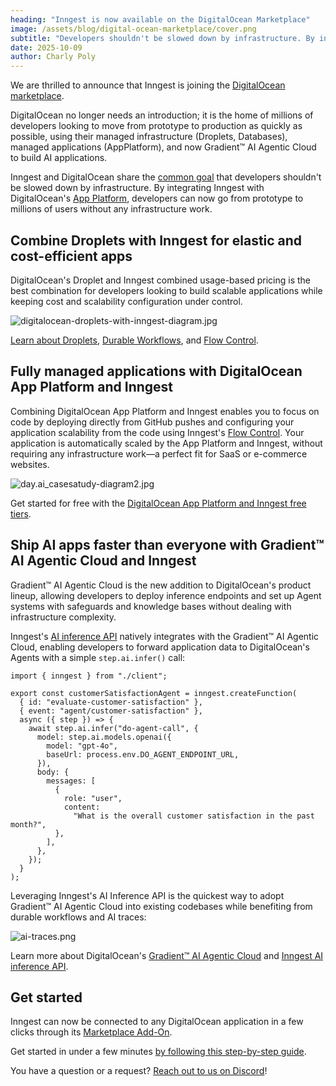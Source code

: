```yaml
---
heading: "Inngest is now available on the DigitalOcean Marketplace"
image: /assets/blog/digital-ocean-marketplace/cover.png
subtitle: "Developers shouldn't be slowed down by infrastructure. By integrating with DigitalOcean, developers can now go from prototype to millions of users without any infrastructure work."
date: 2025-10-09
author: Charly Poly
---
```


We are thrilled to announce that Inngest is joining the [DigitalOcean marketplace](https://marketplace.digitalocean.com/add-ons/inngest).

DigitalOcean no longer needs an introduction; it is the home of millions of developers looking to move from prototype to production as quickly as possible, using their managed infrastructure (Droplets, Databases), managed applications (AppPlatform), and now Gradient™ AI Agentic Cloud to build AI applications.

Inngest and DigitalOcean share the [common goal](/blog/announcing-inngest-series-a) that developers shouldn't be slowed down by infrastructure. By integrating Inngest with DigitalOcean's [App Platform](https://docs.digitalocean.com/products/app-platform/), developers can now go from prototype to millions of users without any infrastructure work.

## Combine Droplets with Inngest for elastic and cost-efficient apps

DigitalOcean's Droplet and Inngest combined usage-based pricing is the best combination for developers looking to build scalable applications while keeping cost and scalability configuration under control.

![digitalocean-droplets-with-inngest-diagram.jpg](/assets/blog/digital-ocean-marketplace/digitalocean-droplets-with-inngest-diagram.jpg)

[Learn about Droplets](https://docs.digitalocean.com/products/droplets/), [Durable Workflows](https://www.inngest.com/docs/learn/how-functions-are-executed), and [Flow Control](https://www.inngest.com/docs/guides/flow-control).

## Fully managed applications with DigitalOcean App Platform and Inngest

Combining DigitalOcean App Platform and Inngest enables you to focus on code by deploying directly from GitHub pushes and configuring your application scalability from the code using Inngest's [Flow Control](/docs/guides/flow-control). Your application is automatically scaled by the App Platform and Inngest, without requiring any infrastructure work—a perfect fit for SaaS or e-commerce websites.

![day.ai_casesatudy-diagram2.jpg](/assets/blog/digital-ocean-marketplace/day.ai_casesatudy-diagram2.jpg)

Get started for free with the [DigitalOcean App Platform and Inngest free tiers](https://cloud.digitalocean.com/registrations/new?activation_redirect=%2Fapps%2Fnew&redirect_url=%2Fapps%2Fnew).

## Ship AI apps faster than everyone with Gradient™ AI Agentic Cloud and Inngest

Gradient™ AI Agentic Cloud is the new addition to DigitalOcean's product lineup, allowing developers to deploy inference endpoints and set up Agent systems with safeguards and knowledge bases without dealing with infrastructure complexity.

Inngest's [AI inference API](https://www.inngest.com/docs/features/inngest-functions/steps-workflows/step-ai-orchestration) natively integrates with the Gradient™ AI Agentic Cloud, enabling developers to forward application data to DigitalOcean's Agents with a simple `step.ai.infer()` call:

```tsx
import { inngest } from "./client";

export const customerSatisfactionAgent = inngest.createFunction(
  { id: "evaluate-customer-satisfaction" },
  { event: "agent/customer-satisfaction" },
  async ({ step }) => {
    await step.ai.infer("do-agent-call", {
      model: step.ai.models.openai({
        model: "gpt-4o",
        baseUrl: process.env.DO_AGENT_ENDPOINT_URL,
      }),
      body: {
        messages: [
          {
            role: "user",
            content:
              "What is the overall customer satisfaction in the past month?",
          },
        ],
      },
    });
  }
);
```

Leveraging Inngest's AI Inference API is the quickest way to adopt Gradient™ AI Agentic Cloud into existing codebases while benefiting from durable workflows and AI traces:

![ai-traces.png](/assets/blog/digital-ocean-marketplace/ai-traces.png)

Learn more about DigitalOcean's [Gradient™ AI Agentic Cloud](https://docs.digitalocean.com/products/gradient-ai-platform/) and [Inngest AI inference API](https://www.inngest.com/docs/features/inngest-functions/steps-workflows/step-ai-orchestration).

## Get started

Inngest can now be connected to any DigitalOcean application in a few clicks through its [Marketplace Add-On](https://marketplace.digitalocean.com/add-ons/inngest).

Get started in under a few minutes [by following this step-by-step guide](https://www.inngest.com/docs/deploy/digital-ocean).

You have a question or a request? [Reach out to us on Discord](http://inngest.com/discord)!